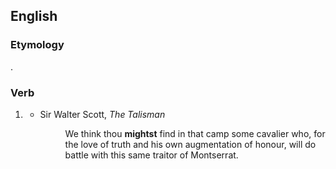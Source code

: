 ==English==

===Etymology===
{{suffix|might|est|lang=en}}.

===Verb===
{{en-verb form}}

# {{context|archaic|lang=en}} {{second-person singular of|might|lang=en}}
#* Sir Walter Scott, ''The Talisman''
#*: We think thou '''mightst''' find in that camp some cavalier who, for the love of truth and his own augmentation of honour, will do battle with this same traitor of Montserrat.